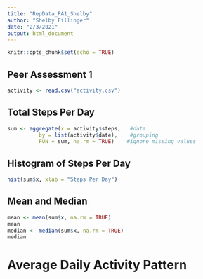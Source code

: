 ```yaml
---
title: "RepData_PA1_Shelby"
author: "Shelby Fillinger"
date: "2/3/2021"
output: html_document
---
```


```r
knitr::opts_chunk$set(echo = TRUE)
```

## Peer Assessment 1 


```r
activity <- read.csv("activity.csv")
```

## Total Steps Per Day 
```r
sum <- aggregate(x = activity$steps,   #data   
          by = list(activity$date),    #grouping          
          FUN = sum, na.rm = TRUE)    #ignore missing values 
```

## Histogram of Steps Per Day 
```r
hist(sum$x, xlab = "Steps Per Day")
```

## Mean and Median 

```r
mean <- mean(sum$x, na.rm = TRUE)   
mean
median <- median(sum$x, na.rm = TRUE)
median
```

# Average Daily Activity Pattern 

```r

```
